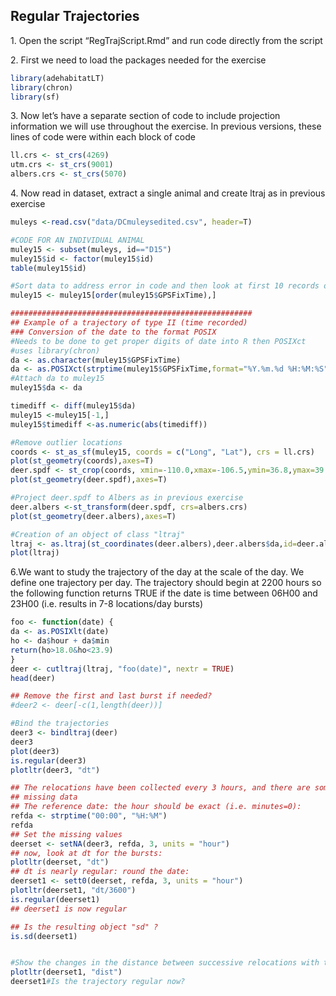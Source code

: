 ## Regular Trajectories

1\. Open the script "RegTrajScript.Rmd" and run code directly from the script

2\. First we need to load the packages needed for the exercise

```r
library(adehabitatLT)
library(chron)
library(sf)
```

3\. Now let's have a separate section of code to include projection information we will use throughout the exercise. In previous versions, these lines of code were within each block of code

```r
ll.crs <- st_crs(4269)
utm.crs <- st_crs(9001)
albers.crs <- st_crs(5070)
```

4\. Now read in dataset, extract a single animal and create ltraj as in previous exercise

```r
muleys <-read.csv("data/DCmuleysedited.csv", header=T)

#CODE FOR AN INDIVIDUAL ANIMAL
muley15 <- subset(muleys, id=="D15")
muley15$id <- factor(muley15$id)
table(muley15$id)

#Sort data to address error in code and then look at first 10 records of data to confirm
muley15 <- muley15[order(muley15$GPSFixTime),]

######################################################
## Example of a trajectory of type II (time recorded)
### Conversion of the date to the format POSIX
#Needs to be done to get proper digits of date into R then POSIXct
#uses library(chron)
da <- as.character(muley15$GPSFixTime)
da <- as.POSIXct(strptime(muley15$GPSFixTime,format="%Y.%m.%d %H:%M:%S"))
#Attach da to muley15
muley15$da <- da

timediff <- diff(muley15$da)
muley15 <-muley15[-1,]
muley15$timediff <-as.numeric(abs(timediff)) 

#Remove outlier locations
coords <- st_as_sf(muley15, coords = c("Long", "Lat"), crs = ll.crs)
plot(st_geometry(coords),axes=T)
deer.spdf <- st_crop(coords, xmin=-110.0,xmax=-106.5,ymin=36.8,ymax=39.0)#Visually identified based on previous plot
plot(st_geometry(deer.spdf),axes=T)

#Project deer.spdf to Albers as in previous exercise
deer.albers <-st_transform(deer.spdf, crs=albers.crs)
plot(st_geometry(deer.albers),axes=T)

#Creation of an object of class "ltraj"
ltraj <- as.ltraj(st_coordinates(deer.albers),deer.albers$da,id=deer.albers$id)
plot(ltraj)
```

6.We want to study the trajectory of the day at the scale of the day. We define one trajectory per day. The trajectory should begin at 2200 hours so the following function returns TRUE if the date is time between 06H00 and 23H00 (i.e. results in 7-8 locations/day bursts)

```r
foo <- function(date) {
da <- as.POSIXlt(date)
ho <- da$hour + da$min
return(ho>18.0&ho<23.9)
}
deer <- cutltraj(ltraj, "foo(date)", nextr = TRUE)
head(deer)

## Remove the first and last burst if needed?
#deer2 <- deer[-c(1,length(deer))]

#Bind the trajectories
deer3 <- bindltraj(deer)
deer3
plot(deer3)
is.regular(deer3)
plotltr(deer3, "dt")

## The relocations have been collected every 3 hours, and there are some
## missing data
## The reference date: the hour should be exact (i.e. minutes=0):
refda <- strptime("00:00", "%H:%M")
refda
## Set the missing values
deerset <- setNA(deer3, refda, 3, units = "hour")
## now, look at dt for the bursts:
plotltr(deerset, "dt")
## dt is nearly regular: round the date:
deerset1 <- sett0(deerset, refda, 3, units = "hour")
plotltr(deerset1, "dt/3600")
is.regular(deerset1)
## deerset1 is now regular

## Is the resulting object "sd" ?
is.sd(deerset1)


#Show the changes in the distance between successive relocations with the time
plotltr(deerset1, "dist")
deerset1#Is the trajectory regular now?
```
